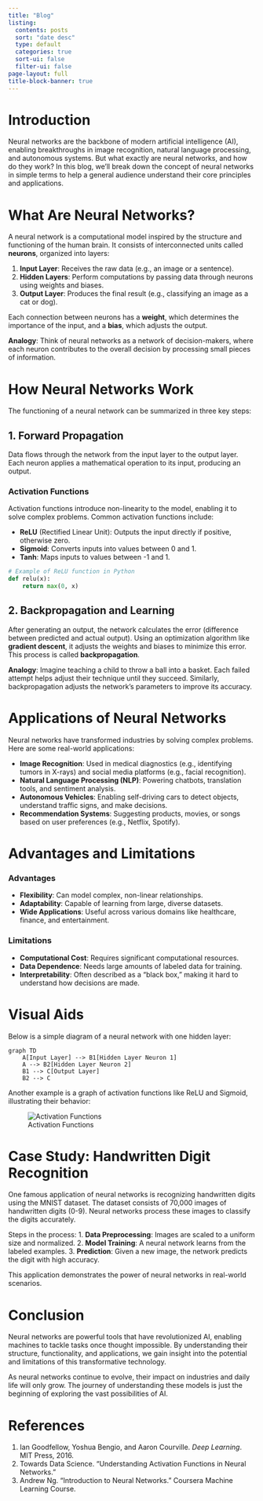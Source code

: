 ```yaml
---
title: "Blog"
listing:
  contents: posts
  sort: "date desc"
  type: default
  categories: true
  sort-ui: false
  filter-ui: false
page-layout: full
title-block-banner: true
---
```


# Introduction

Neural networks are the backbone of modern artificial intelligence (AI), enabling breakthroughs in image recognition, natural language processing, and autonomous systems. But what exactly are neural networks, and how do they work? In this blog, we’ll break down the concept of neural networks in simple terms to help a general audience understand their core principles and applications.

# What Are Neural Networks?

A neural network is a computational model inspired by the structure and functioning of the human brain. It consists of interconnected units called **neurons**, organized into layers:

1. **Input Layer**: Receives the raw data (e.g., an image or a sentence).
2. **Hidden Layers**: Perform computations by passing data through neurons using weights and biases.
3. **Output Layer**: Produces the final result (e.g., classifying an image as a cat or dog).

Each connection between neurons has a **weight**, which determines the importance of the input, and a **bias**, which adjusts the output.

**Analogy**: Think of neural networks as a network of decision-makers, where each neuron contributes to the overall decision by processing small pieces of information.

# How Neural Networks Work

The functioning of a neural network can be summarized in three key steps:

## 1. Forward Propagation
Data flows through the network from the input layer to the output layer. Each neuron applies a mathematical operation to its input, producing an output.

### Activation Functions
Activation functions introduce non-linearity to the model, enabling it to solve complex problems. Common activation functions include:

- **ReLU** (Rectified Linear Unit): Outputs the input directly if positive, otherwise zero.
- **Sigmoid**: Converts inputs into values between 0 and 1.
- **Tanh**: Maps inputs to values between -1 and 1.

```python
# Example of ReLU function in Python
def relu(x):
    return max(0, x)
```

## 2. Backpropagation and Learning
After generating an output, the network calculates the error (difference between predicted and actual output). Using an optimization algorithm like **gradient descent**, it adjusts the weights and biases to minimize this error. This process is called **backpropagation**.

**Analogy**: Imagine teaching a child to throw a ball into a basket. Each failed attempt helps adjust their technique until they succeed. Similarly, backpropagation adjusts the network's parameters to improve its accuracy.

# Applications of Neural Networks

Neural networks have transformed industries by solving complex problems. Here are some real-world applications:

- **Image Recognition**: Used in medical diagnostics (e.g., identifying tumors in X-rays) and social media platforms (e.g., facial recognition).
- **Natural Language Processing (NLP)**: Powering chatbots, translation tools, and sentiment analysis.
- **Autonomous Vehicles**: Enabling self-driving cars to detect objects, understand traffic signs, and make decisions.
- **Recommendation Systems**: Suggesting products, movies, or songs based on user preferences (e.g., Netflix, Spotify).

# Advantages and Limitations

### Advantages
- **Flexibility**: Can model complex, non-linear relationships.
- **Adaptability**: Capable of learning from large, diverse datasets.
- **Wide Applications**: Useful across various domains like healthcare, finance, and entertainment.

### Limitations
- **Computational Cost**: Requires significant computational resources.
- **Data Dependence**: Needs large amounts of labeled data for training.
- **Interpretability**: Often described as a “black box,” making it hard to understand how decisions are made.

# Visual Aids

Below is a simple diagram of a neural network with one hidden layer:

```mermaid
graph TD
    A[Input Layer] --> B1[Hidden Layer Neuron 1]
    A --> B2[Hidden Layer Neuron 2]
    B1 --> C[Output Layer]
    B2 --> C
```

Another example is a graph of activation functions like ReLU and Sigmoid, illustrating their behavior:

![Activation Functions](https://via.placeholder.com/600x400?text=Graph+of+ReLU+and+Sigmoid)

# Case Study: Handwritten Digit Recognition

One famous application of neural networks is recognizing handwritten digits using the MNIST dataset. The dataset consists of 70,000 images of handwritten digits (0-9). Neural networks process these images to classify the digits accurately.

Steps in the process:
1. **Data Preprocessing**: Images are scaled to a uniform size and normalized.
2. **Model Training**: A neural network learns from the labeled examples.
3. **Prediction**: Given a new image, the network predicts the digit with high accuracy.

This application demonstrates the power of neural networks in real-world scenarios.

# Conclusion

Neural networks are powerful tools that have revolutionized AI, enabling machines to tackle tasks once thought impossible. By understanding their structure, functionality, and applications, we gain insight into the potential and limitations of this transformative technology.

As neural networks continue to evolve, their impact on industries and daily life will only grow. The journey of understanding these models is just the beginning of exploring the vast possibilities of AI.

# References

1. Ian Goodfellow, Yoshua Bengio, and Aaron Courville. *Deep Learning*. MIT Press, 2016.
2. Towards Data Science. "Understanding Activation Functions in Neural Networks."
3. Andrew Ng. "Introduction to Neural Networks." Coursera Machine Learning Course.


